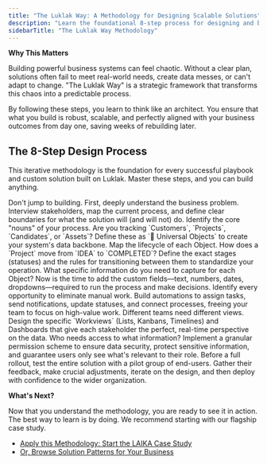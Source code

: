 ```yaml
---
title: "The Luklak Way: A Methodology for Designing Scalable Solutions"
description: "Learn the foundational 8-step process for designing and building robust, scalable business solutions on the Luklak platform. Think like an architect before you build."
sidebarTitle: "The Luklak Way Methodology"
---
```


**Why This Matters**

<Info>
Building powerful business systems can feel chaotic. Without a clear plan, solutions often fail to meet real-world needs, create data messes, or can't adapt to change. "The Luklak Way" is a strategic framework that transforms this chaos into a predictable process.

By following these steps, you learn to think like an architect. You ensure that what you build is robust, scalable, and perfectly aligned with your business outcomes from day one, saving weeks of rebuilding later.
</Info>

## **The 8-Step Design Process**

This iterative methodology is the foundation for every successful playbook and custom solution built on Luklak. Master these steps, and you can build anything.

<CardGroup cols={2}>
  <Card title="1. Analysis & Scope" icon="magnifying-glass-chart" iconType="duotone">
    Don't jump to building. First, deeply understand the business problem. Interview stakeholders, map the current process, and define clear boundaries for what the solution will (and will not) do.
  </Card>
  <Card title="2. Define Universal Objects" icon="cubes" iconType="duotone">
    Identify the core "nouns" of your process. Are you tracking `Customers`, `Projects`, `Candidates`, or `Assets`? Define these as `🧊 Universal Objects` to create your system's data backbone.
  </Card>
  <Card title="3. Design Workflows & Statuses" icon="arrow-progress" iconType="duotone">
    Map the lifecycle of each Object. How does a `Project` move from `IDEA` to `COMPLETED`? Define the exact stages (statuses) and the rules for transitioning between them to standardize your operation.
  </Card>
  <Card title="4. Configure Data Fields" icon="pen-field" iconType="duotone">
    What specific information do you need to capture for each Object? Now is the time to add the custom fields—text, numbers, dates, dropdowns—required to run the process and make decisions.
  </Card>
  <Card title="5. Set Up Universal Automation" icon="robot" iconType="duotone">
    Identify every opportunity to eliminate manual work. Build automations to assign tasks, send notifications, update statuses, and connect processes, freeing your team to focus on high-value work.
  </Card>
  <Card title="6. Create Workviews & Dashboards" icon="table-columns" iconType="duotone">
    Different teams need different views. Design the specific `Workviews` (Lists, Kanbans, Timelines) and Dashboards that give each stakeholder the perfect, real-time perspective on the data.
  </Card>
  <Card title="7. Set Permissions & Roles" icon="user-shield" iconType="duotone">
    Who needs access to what information? Implement a granular permission scheme to ensure data security, protect sensitive information, and guarantee users only see what's relevant to their role.
  </Card>
  <Card title="8. Test, Gather Feedback & Deploy" icon="rocket-launch" iconType="duotone">
    Before a full rollout, test the entire solution with a pilot group of end-users. Gather their feedback, make crucial adjustments, iterate on the design, and then deploy with confidence to the wider organization.
  </Card>
</CardGroup>

**What's Next?**

Now that you understand the methodology, you are ready to see it in action. The best way to learn is by doing. We recommend starting with our flagship case study.

- [Apply this Methodology: Start the LAIKA Case Study](/build-playbooks/01-flagship-case-study-laika)
- [Or, Browse Solution Patterns for Your Business](/build-playbooks/02-solution-patterns-library)